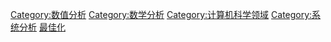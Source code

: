 {{Cat main}}
{{Commons cat|Optimization}}

[[Category:数值分析|Category:数值分析]]
[[Category:数学分析|Category:数学分析]]
[[Category:计算机科学领域|Category:计算机科学领域]]
[[Category:系统分析|Category:系统分析]]
[[Category:最高程度|最佳化]]
